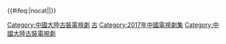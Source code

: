 {{Navbox
|name = 2017年中國大陸古裝/民初電視劇
|title = [[中国古代题材电视剧列表|2017年中國大陸古裝／民初電視劇及網絡劇]]
|state = collapsed
|bodyclass = hlist
|group1 = 商周
|list1 = [[大王不容易]]＊<!--8月30日-->
|group2 = 春秋戰國
|list2 = 
* [[大秦帝国之崛起]]<!--2月9日-->
* [[思美人]]<!--4月28日-->
* [[秦时丽人明月心]]<!--8月14日-->
|group3 = 秦漢
|list3 =
|group4 = 魏晉南北朝
|list4 =
* [[孤芳不自赏]]<!--1月2日-->
* [[楚乔传]]<!--6月5日-->
* [[大军师司马懿|大军师司马懿之军师联盟]]<!--6月22日-->
* [[醉玲珑]]<!--7月13日-->
* [[小戏骨|小戏骨：放开那三国]]＊<!--8月28日-->
* [[天泪传奇之凤凰无双]]<!--10月4日-->
* [[醉玲珑番外之玲珑醉梦]]＊<!--10月11日-->
* [[大军师司马懿|大军师司马懿之虎啸龙吟]]<!--12月7日-->
* [[琅琊榜之风起长林]]<!--12月18日-->
|group5 = 隋唐
|list5 = 
* [[小戏骨|小戏骨：花木兰]]＊<!--1月9日-->
* [[大唐荣耀]]<!--1月29日-->
* [[热血长安|热血长安第一季]]＊<!--2月15日-->
* [[神探狄仁杰|神探狄仁杰4]]<!--3月23日-->
* [[大唐荣耀|大唐荣耀2]]<!--4月3日-->
* [[热血长安|热血长安第二季]]＊<!--5月10日-->
* [[颤抖吧，阿部！]]＊<!--8月7日-->
* [[通天狄仁杰]]<!--8月21日-->
* [[那片星空那片海|那片星空那片海第二季]]<!--10月2日-->
|group6 = 五代十國
|list6 = 
|group7 = 宋
|list7 = 
* [[开封府 (电视剧)|开封府]]<!--7月17日-->
* [[将军在上]]<!--10月25日-->
* [[开封奇谈]]＊<!--10月30日-->
|group8 = 元明
|list8 = 
* [[黄金女保镖]]＊<!--2月13日-->
* [[龙凤店传奇|龙凤店传奇第一及第二季]]＊<!--11月6日 12月4日-->
|group9 = 清
|list9 =
* [[于成龙 (电视剧)|于成龙]]<!--1月3日-->
* [[少林寺传奇之东归英雄]]<!--3月30日-->
* [[龙珠传奇]]<!--5月7日-->
* [[那年花開月正圓]]<!--8月30日-->
* [[大清神捕]]＊<!--9月1日-->
* [[独步天下 (电视剧)|独步天下]]＊<!--10月30日-->
* [[天下粮田]]<!--12月5日-->
* [[国士无双黄飞鸿]]<!--12月5日-->
* [[花落宫廷错流年|花落宫廷错流年第一季]]＊<!--12月18日-->
|group10 = 武侠玄幻
|list10 = 
* [[奇星記之鮮衣怒馬少年時]]<!--1月3日-->
* [[射雕英雄传 (2017年电视剧)|射鵰英雄傳]]<!--1月9日-->
* [[三生三世十里桃花 (电视剧)|三生三世十里桃花]]<!--1月30日-->
* [[择天记 (电视剧)|择天记]]<!--4月17日-->
* [[画心师]]＊<!--4月24日-->
* [[新侠客行]]<!--7月7日-->
* [[轩辕剑之汉之云]]<!--8月8日-->
|group11 = 傳說／神話
|list11 = 
* [[小戏骨|小戏骨：西游记红孩儿]]＊<!--1月16日-->
* [[降龙伏虎小济公]]＊<!--1月18日 3月14日-->
* [[小戏骨降妖记]]＊<!--3月16日-->
* [[上古情歌]]<!--6月12日-->
* [[大话西游之爱你一万年]]<!--9月28日-->
* [[济公降魔]]＊<!--12月14日-->
|group12 =架空
|list12= 
* [[太子快跑]]＊<!--2月24日-->
* [[疯狂刺客之龙之子]]＊<!--2月25日-->
* [[一代禅师]]<!--3月18日-->
* [[神兽麻将馆]]＊<!--3月22日-->
* [[花间提壶方大厨]]＊<!--4月20日 5月25日-->
* [[假凤虚凰 (网络剧)|假凤虚凰]]＊<!--5月5日 10月24日 11月28日-->
* [[刺客列传之龙血玄黄]]<!--6月15日-->
* [[双世宠妃]]＊<!--7月10日-->
* [[小戏骨|小戏骨：红楼梦之刘姥姥进大观园]]＊<!--10月1日-->
* [[九州·海上牧云记|海上牧云记]]<!--11月21日-->
* [[梁山伯与祝英台新传]]＊<!--12月4日-->
* [[花謝花飛花滿天]]<!--12月4日-->
* [[不负如来不负卿]]＊<!--12月20日-->
* [[艳骨]]＊<!--12月27日-->
|group13 = 民初（偶像）
|list13 = 
* [[恋恋阙歌]]<!--1月7日-->
* [[明星时代]]<!--1月28日-->
* [[愉此一生]]＊<!--2月14日-->
* [[羽毛耳环]]<!--2月15日-->
* [[南京爱情]]／金陵往事<!--2月21日-->
* [[太极宗师之太极门]]<!--3月30日-->
* [[魔都风云]]<!--5月6日-->
* [[女管家 (电视剧)|女管家]]<!--5月7日-->
* [[白鹿原 (电视剧)|白鹿原]]<!--5月10日-->
* [[超级小郎中|超级小郎中第一季]]＊<!--5月23日-->
* [[男管家]]<!--7月7日-->
* [[河神 (网络剧)|河神]]＊<!--7月19日-->
* [[天下第一刀]]<!--8月8日-->
* [[无心法师II]]＊<!--8月14日-->
* [[传奇大亨]]<!--10月9日-->
|below = [[Template:2016年中國大陸古裝/民初電視劇|2016年]]  ← '''2017年''' → [[Template:2018年中國大陸古裝/民初電視劇|2018年]]<br/>相關：[[中国大陆电视剧列表 (2017年)|2017年中國大陸電視劇列表]]<br>＊為网絡剧（即不在广总局电视剧备案公示列表中）<!--某月某日為該劇的首播日期-->
}}<includeonly>{{#ifeq:{{{1}}}|nocat||[[Category:中國大陸古裝電視劇]]}}</includeonly>
<noinclude>[[Category:中国电视剧模板|古]]
[[Category:2017年中國電視劇集]]
[[Category:中國大陸古裝電視劇]]</noinclude>